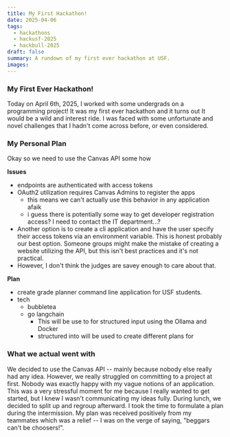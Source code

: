 ```yaml
---
title: My First Hackathon!
date: 2025-04-06
tags:
  - hackathons
  - hackusf-2025
  - hackbull-2025
draft: false
summary: A rundown of my first ever hackathon at USF.
images:
---
```


### My First Ever Hackathon!

Today on April 6th, 2025, I worked with some undergrads on a programming project! It was my first ever hackathon and it turns out It would be a wild and interest ride. I was faced with some unfortunate and novel challenges that I hadn't come across before, or even considered.

### My Personal Plan

Okay so we need to use the Canvas API some how

**Issues**

- endpoints are authenticated with access tokens
- OAuth2 utilization requires Canvas Admins to register the apps
  - this means we can't actually use this behavior in any application afaik
  - i guess there is potentially some way to get developer registration access? I need to contact the IT department...?
- Another option is to create a cli application and have the user specify their access tokens via an environment variable. This is honest probably our best option. Someone groups might make the mistake of creating a website utilizing the API, but this isn't best practices and it's not practical.
- However, I don't think the judges are savey enough to care about that.

**Plan**

- create grade planner command line application for USF students.
- tech
  - bubbletea
  - go langchain
    - This will be use to for structured input using the Ollama and Docker
    - structured into will be used to create different plans for

### What we actual went with

We decided to use the Canvas API -- mainly because nobody else really had any idea. However, we really struggled on committing to a project at first. Nobody was exactly happy with my vague notions of an application. This was a very stressful moment for me because I really wanted to get started, but I knew I wasn't communicating my ideas fully. During lunch, we decided to split up and regroup afterward. I took the time to formulate a plan during the intermission. My plan was received positively from my teammates which was a relief -- I was on the verge of saying, "beggars can't be choosers!".
